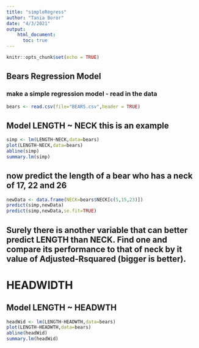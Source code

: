 ```yaml
---
title: "simpleRegress"
author: "Tania Boror"
date: "4/3/2021"
output: 
    html_document:
      toc: true
---
```


```r
knitr::opts_chunk$set(echo = TRUE)
```

## Bears Regression Model

### make a simple regression model - read in the data

```r
bears <- read.csv(file="BEARS.csv",header = TRUE)
```

## Model LENGTH ~ NECK  this is an example  

```r
simp <- lm(LENGTH~NECK,data=bears)
plot(LENGTH~NECK,data=bears)
abline(simp)
summary.lm(simp)
```

## now predict the length of a bear who has a neck of 17, 22 and 26


```r
newData <- data.frame(NECK=bears$NECK[c(5,15,23)])
predict(simp,newData)
predict(simp,newData,se.fit=TRUE)
```
## Surely there is another variable that can better predict LENGTH than NECK. Find one and compare its performance to that of neck by it value of Adjusted-Rsquared (bigger is better).


# HEADWIDTH
## Model LENGTH ~ HEADWTH

```r
headWid <- lm(LENGTH~HEADWTH,data=bears)
plot(LENGTH~HEADWTH,data=bears)
abline(headWid)
summary.lm(headWid)
```


